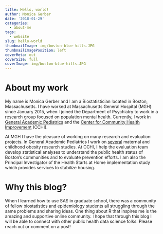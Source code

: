 ```yaml
---
title: Hello, world!
author: Monica Gerber
date: '2018-01-29'
categories:
  - about-me
tags:
  - website
slug: hello-world
thumbnailImage: img/boston-blue-hills.JPG
thumbnailImagePosition: left
coverMeta: out
coverSize: full
coverImage: img/boston-blue-hills.JPG
---
```


# About my work

My name is Monica Gerber and I am a Biostatistician located in Boston, Massachusetts. I have worked at Massachusetts General Hospital (MGH) since January 2015, when I joined the Department of Psychiatry to work in a research group focused on population mental health. Currently, I work in [General Academic Pediatrics](http://www.massgeneral.org/children/research/researchlab.aspx?id=1577) and the [Center for Community Health Improvement](http://www.massgeneral.org/cchi/) (CCHI).

At MGH I have the pleasure of working on many research and evaluation projects. In General Academic Pediatrics I work on [several](http://www.massgeneral.org/children/research/general-academic-pediatrics-ongoing-projects.aspx) maternal and childhood obesity research studies. At CCHI, I help the evaluation team develop statistical analyses to understand the public health status of Boston's communities and to evaluate prevention efforts. I am also the Principal Investigator of the Health Starts at Home implementation study which provides services to stabilize housing.

# Why this blog?

When I learned how to use SAS in graduate school, there was a community of fellow biostatistics and epidemiology students all struggling through the same problems and sharing ideas. One thing about R that inspires me is the amazing and supportive online community. I hope that through this blog I will be able to connect with other public health data science folks. Please reach out or comment on a post!



